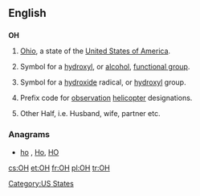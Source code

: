 {{also|oh|óh|öh|애}}
==English==

==={{abbreviation}}===
'''OH'''

# {{US}} [[Ohio]], a state of the [[United States of America]].
# {{organic chemistry}} Symbol for a [[hydroxyl]], or [[alcohol]], [[functional group]].
# {{inorganic chemistry}} Symbol for a [[hydroxide]] radical, or [[hydroxyl]] group.
# {{US|army|aviation}} Prefix code for [[observation]] [[helicopter]] designations.
# {{Internet slang}} Other Half, i.e. Husband, wife, partner etc.

===Anagrams===
* [[ho#English|ho]] , [[Ho#English|Ho]], [[HO#English|HO]]


[[Category:US States]]

[[cs:OH]]
[[et:OH]]
[[fr:OH]]
[[pl:OH]]
[[tr:OH]]